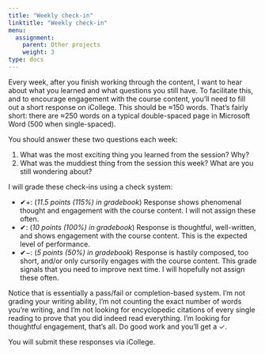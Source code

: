 ```yaml
---
title: "Weekly check-in"
linktitle: "Weekly check-in"
menu:
  assignment:
    parent: Other projects
    weight: 3
type: docs
---
```


Every week, after you finish working through the content, I want to hear about what you learned and what questions you still have. To facilitate this, and to encourage engagement with the course content, you'll need to fill out a short response on iCollege. This should be ≈150 words. That's fairly short: there are ≈250 words on a typical double-spaced page in Microsoft Word (500 when single-spaced). 

You should answer these two questions each week:

1. What was the most exciting thing you learned from the session? Why?
2. What was the muddiest thing from the session this week? What are you still wondering about?    

I will grade these check-ins using a check system:

- ✔+: (*11.5 points (115%) in gradebook*) Response shows phenomenal thought and engagement with the course content. I will not assign these often.
- ✔: (*10 points (100%) in gradebook*) Response is thoughtful, well-written, and shows engagement with the course content. This is the expected level of performance.
- ✔−: (*5 points (50%) in gradebook*) Response is hastily composed, too short, and/or only cursorily engages with the course content. This grade signals that you need to improve next time. I will hopefully not assign these often.

Notice that is essentially a pass/fail or completion-based system. I'm not grading your writing ability, I'm not counting the exact number of words you're writing, and I'm not looking for encyclopedic citations of every single reading to prove that you did indeed read everything. I'm looking for thoughtful engagement, that's all. Do good work and you'll get a ✓.

You will submit these responses via iCollege.
